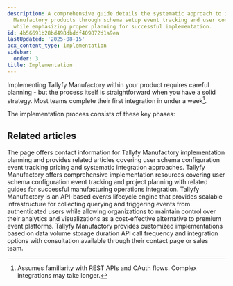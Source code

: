 ```yaml
---
description: A comprehensive guide details the systematic approach to integrating
  Manufactory products through schema setup event tracking and user configuration
  while emphasizing proper planning for successful implementation.
id: 4b56691b28bd498dbddf409872d1a9ea
lastUpdated: '2025-08-15'
pcx_content_type: implementation
sidebar:
  order: 3
title: Implementation
---
```


Implementing Tallyfy Manufactory within your product requires careful planning - but the process itself is straightforward when you have a solid strategy. Most teams complete their first integration in under a week[^1].

The implementation process consists of these key phases:



<PageTree />



[^1]: Assumes familiarity with REST APIs and OAuth flows. Complex integrations may take longer.

## Related articles
<CardGrid>
<LinkTitleCard header="<b>Implementation > Planning</b>" href="/products/manufactory/implementation/planning/" > The page offers contact information for Tallyfy Manufactory implementation planning and provides related articles covering user schema configuration event tracking pricing and systematic integration approaches. </LinkTitleCard>
<LinkTitleCard header="<b>Implementation > Configuring user schema</b>" href="/products/manufactory/implementation/configuring_users_schema/" > Tallyfy Manufactory offers comprehensive implementation resources covering user schema configuration event tracking and project planning with related guides for successful manufacturing operations integration. </LinkTitleCard>
<LinkTitleCard header="<b>Overview</b>" href="/products/manufactory/" > Tallyfy Manufactory is an API-based events lifecycle engine that provides scalable infrastructure for collecting querying and triggering events from authenticated users while allowing organizations to maintain control over their analytics and visualizations as a cost-effective alternative to premium event platforms. </LinkTitleCard>
<LinkTitleCard header="<b>Manufactory > Manufactory information</b>" href="/products/manufactory/pricing/" > Tallyfy Manufactory provides customized implementations based on data volume storage duration API call frequency and integration options with consultation available through their contact page or sales team. </LinkTitleCard>
</CardGrid>